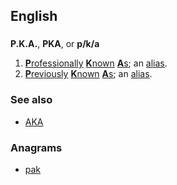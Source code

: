 ==English==

==={{abbreviation}}===
'''P.K.A.''', '''PKA''', or '''p/k/a'''

# [[professionally|'''P'''rofessionally]] [[known|'''K'''nown]] [[as|'''A'''s]]; an [[alias]].
# [[previously|'''P'''reviously]] [[known|'''K'''nown]] [[as|'''A'''s]]; an [[alias]].

===See also===
*[[AKA]]

===Anagrams===
* {{alphagram|akp}} [[pak#English|pak]]